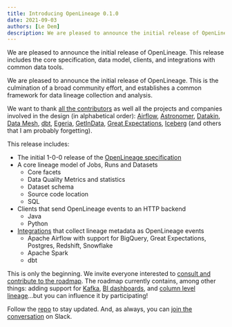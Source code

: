 ```yaml
---
title: Introducing OpenLineage 0.1.0
date: 2021-09-03
authors: [Le Dem]
description: We are pleased to announce the initial release of OpenLineage. This release includes the core specification, data model, clients, and integrations with common data tools.
---
```

We are pleased to announce the initial release of OpenLineage. This release includes the core specification, data model, clients, and integrations with common data tools.

<!--truncate-->

We are pleased to announce the initial release of OpenLineage. This is the culmination of a broad community effort, and establishes a common framework for data lineage collection and analysis.

We want to thank [all the contributors](https://github.com/OpenLineage/OpenLineage/graphs/contributors) as well all the projects and companies involved in the design (in alphabetical order): [Airflow](https://airflow.apache.org), [Astronomer](https://www.astronomer.io), [Datakin](https://datakin.com), [Data Mesh](https://datameshlearning.com), [dbt](https://www.getdbt.com), [Egeria](https://egeria.odpi.org), [GetInData](https://getindata.com), [Great Expectations](https://greatexpectations.io), [Iceberg](https://iceberg.apache.org) (and others that I am probably forgetting).

This release includes:
* The initial 1-0-0 release of the [OpenLineage specification](https://github.com/OpenLineage/OpenLineage/blob/main/spec/OpenLineage.md)
* A core lineage model of Jobs, Runs and Datasets
  * Core facets
  * Data Quality Metrics and statistics
  * Dataset schema
  * Source code location
  * SQL
* Clients that send OpenLineage events to an HTTP backend
  * Java
  * Python
* [Integrations](https://github.com/OpenLineage/OpenLineage/tree/main/integration) that collect lineage metadata as OpenLineage events
  * Apache Airflow with support for BigQuery, Great Expectations, Postgres, Redshift, Snowflake
  * Apache Spark
  * dbt

This is only the beginning. We invite everyone interested to [consult and contribute to the roadmap](https://github.com/OpenLineage/OpenLineage/projects). The roadmap currently contains, among other things: adding support for [Kafka](https://github.com/OpenLineage/OpenLineage/issues/152), [BI dashboards](https://github.com/OpenLineage/OpenLineage/issues/207), and [column level lineage](https://github.com/OpenLineage/OpenLineage/issues/148)...but you can influence it by participating!

Follow the [repo](https://github.com/OpenLineage/OpenLineage) to stay updated. And, as always, you can [join the conversation](http://bit.ly/OpenLineageSlack) on Slack.
